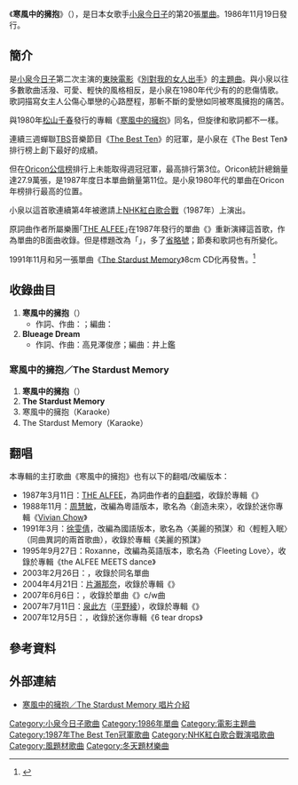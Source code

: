 {{Infobox Single
| Name			= 寒風中的擁抱<br />{{lang|ja|木枯しに抱かれて}}
| Artist		= [[小泉今日子|小泉今日子]]
| Album                 = 
| Released		= 1986年11月19日
| Recorded		= 
| Genre			= [[日本歌謠曲|偶像歌謡曲]]
| Length		= 
| Label			= [[Victor_Entertainment|Victor音樂產業]]
| Writer                = {{link-ja|高見澤俊彦|高見沢俊彦}}
| Producer		= 
| Reviews		= 
| Chart position	= 
*週間最高排行第1位（[[The_Best_Ten|The Best Ten]]）
*週間最高排行第3位（[[Oricon公信榜|Oricon]]）
*1987年度年間排行第11位（[[Oricon公信榜|Oricon]]）
| Certification		= 
| Last single		= [[夜明的MEW|夜明的MEW]]<br />（1986年）
| This single		= '''寒風中的擁抱'''<br />（1986年）
| Next single		= [[水的口紅|水的口紅]]<br />（1987年）
}}
《'''寒風中的擁抱'''》（{{lang-ja|'''木枯しに抱かれて'''}}），是日本女歌手[[小泉今日子|小泉今日子]]的第20張[[單曲|單曲]]。1986年11月19日發行。

==簡介==
是[[小泉今日子|小泉今日子]]第二次主演的[[東映|東映]][[電影|電影]]《[[別對我的女人出手|別對我的女人出手]]》的[[主題曲|主題曲]]。與小泉以往多數歌曲活潑、可愛、輕快的風格相反，是小泉在1980年代少有的的悲傷情歌。歌詞描寫女主人公傷心單戀的心路歷程，那斬不斷的愛戀如同被寒風擁抱的痛苦。

與1980年[[松山千春|松山千春]]發行的專輯《[[寒風中的擁抱_(專輯)|寒風中的擁抱]]》同名，但旋律和歌詞都不一樣。

連續三週蟬聯[[TBS電視|TBS]]音樂節目《[[The_Best_Ten|The Best Ten]]》的冠軍，是小泉在《The Best Ten》排行榜上創下最好的成績。

但在[[Oricon公信榜|Oricon公信榜]]排行上未能取得週冠冠軍，最高排行第3位。Oricon統計總銷量達27.9萬張，是1987年度日本單曲銷量第11位。是小泉1980年代的單曲在Oricon年榜排行最高的位置。

小泉以這首歌連續第4年被邀請上[[NHK紅白歌合戰|NHK紅白歌合戰]]（1987年）上演出。

原詞曲作者{{link-ja|高見澤俊彦|高見沢俊彦}}所屬樂團｢[[THE_ALFEE|THE ALFEE]]｣在1987年發行的單曲《{{link-ja|蒼玉之瞳|サファイアの瞳}}》重新演繹這首歌，作為單曲的B面曲收錄。但是標題改為「{{lang|ja|木枯しに抱かれて…}}」，多了[[省略號|省略號]]；節奏和歌詞也有所變化。

1991年11月和另一張單曲《[[The_Stardust_Memory|The Stardust Memory]]》8cm CD化再發售。<ref>{{Cite web |url=http://www.jvcmusic.co.jp/-/Discography/A000330/VIDL-10184.html |title=寒風中的擁抱／The Stardust Memory 唱片介紹 |accessdate=2010-09-27 |archive-date=2009-09-13 |archive-url=https://web.archive.org/web/20090913090410/http://www.jvcmusic.co.jp/-/Discography/A000330/VIDL-10184.html |dead-url=no }}</ref>

==收錄曲目==
#'''寒風中的擁抱'''（{{lang|ja|木枯しに抱かれて}}）
#*作詞、作曲：{{link-ja|高見澤俊彦|高見沢俊彦}}；編曲：{{link-ja|井上鑑|井上鑑}}
#'''Blueage Dream'''
#*作詞、作曲：高見澤俊彦；編曲：井上鑑

===寒風中的擁抱／The Stardust Memory===
#'''寒風中的擁抱'''（{{lang|ja|木枯しに抱かれて}}）
#'''The Stardust Memory'''
#寒風中的擁抱（Karaoke）
#The Stardust Memory（Karaoke）

==翻唱==
本專輯的主打歌曲《寒風中的擁抱》也有以下的翻唱/改編版本：

*1987年3月11日：[[THE_ALFEE|THE ALFEE]]，為詞曲作者的[[自翻唱|自翻唱]]，收錄於專輯《{{link-ja|苍玉之瞳|サファイアの瞳}}》
*1988年11月：[[周慧敏|周慧敏]]，改編為粵語版本，歌名為〈創造未來〉，收錄於迷你專輯《[[Vivian_Chow_(專輯)|Vivian Chow]]》
*1991年3月：[[徐雯倩|徐雯倩]]，改編為國語版本，歌名為〈美麗的預謀〉和〈輕輕入眠〉（同曲異詞的兩首歌曲），收錄於專輯《美麗的預謀》
*1995年9月27日：Roxanne，改編為英語版本，歌名為〈Fleeting Love〉，收錄於專輯《the ALFEE MEETS dance》
*2003年2月26日：{{link-ja|Springs|Springs}}，收錄於同名單曲
*2004年4月21日：[[片瀨那奈|片瀨那奈]]，收錄於專輯《{{link-ja|EXTENDED}}》
*2007年6月6日：{{link-ja|音速LINE|音速ライン}}，收錄於單曲《{{link-ja|戀歌 (音速LINE單曲)|恋うた (音速ラインの曲)|戀歌}}》c/w曲
*2007年7月11日：[[幸運☆星角色列表|泉此方]]（[[平野綾|平野綾]]），收錄於專輯《{{link-ja|電視動畫《幸運☆星》片尾主題曲集 ～那一天在KTV包廂的日子～|TVアニメ『らき☆すた』エンディングテーマ集 〜ある日のカラオケボックス〜}}》
*2007年12月5日：{{link-ja|大山百合香}}，收錄於迷你專輯《6 tear drops》

==參考資料==
{{reflist}}

==外部連結==
*[http://www.jvcmusic.co.jp/-/Discography/A000330/VIDL-10184.html 寒風中的擁抱／The Stardust Memory 唱片介紹]{{Wayback|url=http://www.jvcmusic.co.jp/-/Discography/A000330/VIDL-10184.html |date=20090913090410 }}

{{DEFAULTSORT:Kogarashi ni Dakarete}}
[[Category:小泉今日子歌曲|Category:小泉今日子歌曲]]
[[Category:1986年單曲|Category:1986年單曲]]
[[Category:電影主題曲|Category:電影主題曲]]
[[Category:1987年The_Best_Ten冠軍歌曲|Category:1987年The Best Ten冠軍歌曲]]
[[Category:NHK紅白歌合戰演唱歌曲|Category:NHK紅白歌合戰演唱歌曲]]
[[Category:風題材歌曲|Category:風題材歌曲]]
[[Category:冬天題材樂曲|Category:冬天題材樂曲]]